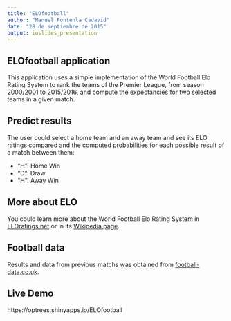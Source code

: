 ```yaml
---
title: "ELOfootball"
author: "Manuel Fontenla Cadavid"
date: "28 de septiembre de 2015"
output: ioslides_presentation
---
```


## ELOfootball application

This application uses a simple implementation of the World Football Elo Rating System to rank the teams of the Premier League, from season 2000/2001 to 2015/2016, and compute the expectancies for two selected teams in a given match.

## Predict results

The user could select a home team and an away team and see its ELO ratings compared and the computed probabilities for each possible result of a match between them:

* "H": Home Win
* "D": Draw
* "H": Away Win

## More about ELO 

You could learn more about the World Football Elo Rating System in [ELOratings.net](http://eloratings.net) or in its [Wikipedia page](https://en.wikipedia.org/wiki/World_Football_Elo_Ratings).

## Football data

Results and data from previous matchs was obtained from [football-data.co.uk](football-data.co.uk).

## Live Demo

https://optrees.shinyapps.io/ELOfootball


